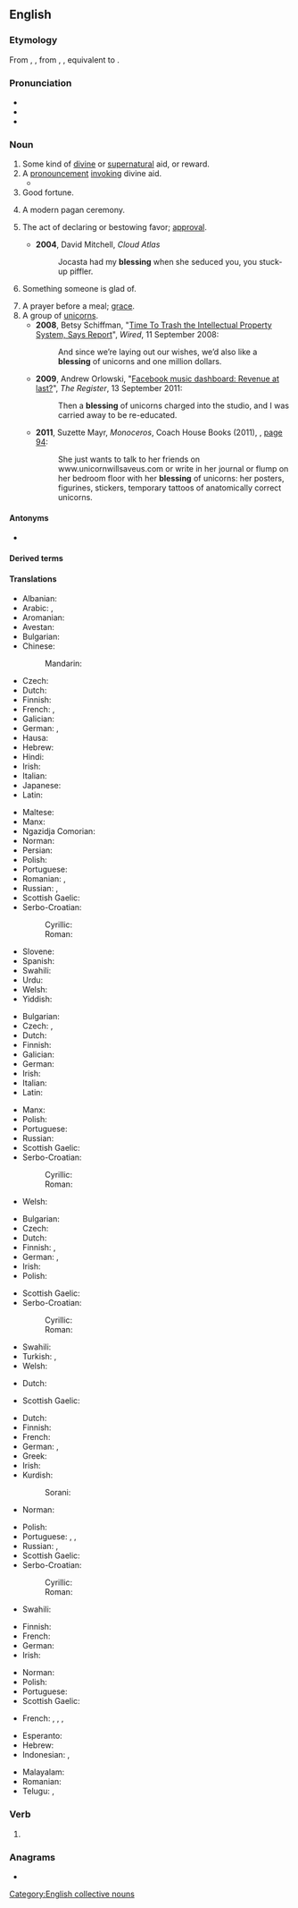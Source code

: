 {{also|Blessing}}
==English==

===Etymology===
From {{inh|en|enm|blessinge}}, {{m|enm|blessynge}}, from {{inh|en|ang|blētsung}}, {{m|ang|blēdsung|t=a blessing}}, equivalent to {{af|en|bless|-ing}}.

===Pronunciation===
* {{IPA|/ˈblɛs.ɪŋ/|lang=en}}
* {{audio|en-us-blessing.ogg|Audio (US)|lang=en}}
* {{rhymes|ɛsɪŋ|lang=en}}

===Noun===
{{en-noun}}

# Some kind of [[divine]] or [[supernatural]] aid, or reward.
# A [[pronouncement]] [[invoke|invoking]] divine aid.
#* {{quote-book|lang=en|year=1918|author={{w|W. B. Maxwell}}|chapter=5
|title=[http://openlibrary.org/works/OL1097634W The Mirror and the Lamp]
|passage=Then everybody once more knelt, and soon the '''blessing''' was pronounced. The choir and the clergy trooped out slowly, [&hellip;], down the nave to the western door. [&hellip;] At a seemingly immense distance the surpliced group stopped to say the last prayer.}}
# Good fortune.
# {{lb|en|paganism}} A modern pagan ceremony.
# The act of declaring or bestowing favor; [[approval]].
#: {{ux|en|We will not proceed without the executive director's '''blessing.'''}}
#* '''2004''', David Mitchell, ''Cloud Atlas''
#*: Jocasta had my '''blessing''' when she seduced you, you stuck-up piffler.
# Something someone is glad of.
#: {{ux|en|After two weeks of sun, last night's rainfall was a '''blessing'''.}}
# A prayer before a meal; [[grace]].
# A group of [[unicorns]].
#* '''2008''', Betsy Schiffman, "[http://www.wired.com/business/2008/09/should-we-trash/ Time To Trash the Intellectual Property System, Says Report]", ''Wired'', 11 September 2008:
#*: And since we’re laying out our wishes, we’d also like a '''blessing''' of unicorns and one million dollars.
#* '''2009''', Andrew Orlowski, "[http://www.theregister.co.uk/2011/09/13/facebook_music_and_tesco/ Facebook music dashboard: Revenue at last?]", ''The Register'', 13 September 2011:
#*: Then a '''blessing''' of unicorns charged into the studio, and I was carried away to be re-educated.
#* '''2011''', Suzette Mayr, ''Monoceros'', Coach House Books (2011), {{ISBN|9781552452417}}, [http://books.google.com/books?id=P1YCBTB6e3wC&pg=PA94&dq=%22blessing+of+unicorns%22 page 94]:
#*: She just wants to talk to her friends on www.unicornwillsaveus.com or write in her journal or flump on her bedroom floor with her '''blessing''' of unicorns: her posters, figurines, stickers, temporary tattoos of anatomically correct unicorns.

====Antonyms====
* {{l|en|curse}}

====Derived terms====
{{der4
|en|a blessing and a curse
|blessing in disguise
|count one's blessings
|mixed blessing
}}

====Translations====
{{trans-top|divine or supernatural aid or reward}}
* Albanian: {{t+|sq|bekim|m}}
* Arabic: {{t|ar|بَرَكَة|f}}, {{t|ar|نَعْمَة|f}}
* Aromanian: {{t|rup|urãciuni}}
* Avestan: {{t|ae|𐬀𐬴𐬌|tr=aṣ̌i}}
* Bulgarian: {{t|bg|благословия|f}}
* Chinese:
*: Mandarin: {{t+|cmn|祝福|tr=zhùfú}}
* Czech: {{t|cs|požehnání|n}}
* Dutch: {{t+|nl|zegen|f}}
* Finnish: {{t+|fi|siunaus}}
* French: {{t+|fr|bénédiction|f}}, {{t+|fr|grâce|f}}
* Galician: {{t|gl|beizón|m}}
* German: {{t+|de|Segen|m}}, {{t+|de|Segnung|f}}
* Hausa: {{t|ha|albarka}}
* Hebrew: {{t+|he|ברכה|f|tr=brakha}}
* Hindi: {{t+|hi|आशीर्वाद|m}}
* Irish: {{t|ga|beannacht|f}}
* Italian: {{t+|it|benedizione}}
* Japanese: {{t+|ja|祝福|tr=しゅくふく, shukufuku}}
* Latin: {{t|la|benedictiō|f}}
{{trans-mid}}
* Maltese: {{t|mt|barka|f}}
* Manx: {{t|gv|bannaght|f}}
* Ngazidja Comorian: {{t|zdj|baraka|c9|c10|alt=ɓaraka}}
* Norman: {{t|nrf|bénédiction|f}} {{q|Jersey}}
* Persian: {{t+|fa|موهبت|tr=mohebat}}
* Polish: {{t+|pl|błogosławieństwo|n}}
* Portuguese: {{t+|pt|bênção|f}}
* Romanian: {{t+|ro|binecuvântare|f}}, {{t+|ro|benedicțiune|f}}
* Russian: {{t+|ru|благослове́ние|n}}, {{t+|ru|ми́лость|f}}
* Scottish Gaelic: {{t|gd|beannachd|f}}
* Serbo-Croatian:
*: Cyrillic: {{t|sh|бла̏госло̄в|m}}
*: Roman: {{t+|sh|blȁgoslōv|m}}
* Slovene: {{t+|sl|blagoslov}}
* Spanish: {{t+|es|bendición|f}}
* Swahili: {{t+|sw|baraka}}
* Urdu: {{t|ur|آشیرواد|m|tr=āśīrvād}}
* Welsh: {{t+|cy|bendith|f}}
* Yiddish: {{t|yi|ברכה|f|tr=brokhe}}
{{trans-bottom}}

{{trans-top|pronouncement invoking divine aid}}
* Bulgarian: {{t|bg|благословия|f}}
* Czech: {{t|cs|požehnání|n}}, {{t|cs|žehnání|n}}
* Dutch: {{t|nl|(in)zegening|f}}
* Finnish: {{t+|fi|siunaus}}
* Galician: {{t|gl|beizón|m}}
* German: {{t|de|Segnen}}
* Irish: {{t|ga|beannacht|f}}
* Italian: {{t+|it|benedizione}}
* Latin: {{t|la|benedictiō|f}}
{{trans-mid}}
* Manx: {{t|gv|bannaght|f}}
* Polish: {{t+|pl|błogosławieństwo|n}}
* Portuguese: {{t+|pt|bênção|f}}
* Russian: {{t+|ru|благослове́ние|n}}
* Scottish Gaelic: {{t|gd|beannachd|f}}
* Serbo-Croatian:
*: Cyrillic: {{t|sh|бла̏госло̄в|m}}
*: Roman: {{t+|sh|blȁgoslōv|m}}
* Welsh: {{t+|cy|bendith|f}}
{{trans-bottom}}

{{trans-top|good fortune}}
* Bulgarian: {{t+|bg|благодат|m}}
* Czech: {{t|cs|požehnání|n}}
* Dutch: {{t+|nl|zegen|f}}
* Finnish: {{t+|fi|onni}}, {{t+|fi|tuuri}}
* German: {{t+|de|Segen|m}}, {{t+|de|Segnung|f}}
* Irish: {{t|ga|beannacht|f}}
* Polish: {{t+|pl|błogosławieństwo|n}}
{{trans-mid}}
* Scottish Gaelic: {{t|gd|beannachd|f}}
* Serbo-Croatian:
*: Cyrillic: {{t|sh|бла̏госло̄в|m}}
*: Roman: {{t+|sh|blȁgoslōv|m}}
* Swahili: {{t+|sw|baraka}}
* Turkish: {{t+|tr|talih}}, {{t+|tr|baht}}
* Welsh: {{t+|cy|rhad|m}}
{{trans-bottom}}

{{trans-top|(''paganism'') modern pagan ceremony}}
* Dutch: {{t+|nl|zegening|f}}
{{trans-mid}}
* Scottish Gaelic: {{t|gd|beannachd|f}}
{{trans-bottom}}

{{trans-top|act of declaring, seeking or bestowing favor}}
* Dutch: {{t+|nl|zegenen|n}}
* Finnish: {{t+|fi|siunaus}}
* French: {{t+|fr|bénédiction|f}}
* German: {{t|de|Segnen|n}}, {{t+|de|Segnung|f}}
* Greek: {{t+|el|ευλογία|f}}
* Irish: {{t|ga|beannacht|f}}
* Kurdish:
*: Sorani: {{t+|ku|خێر|tr=xêr}}
* Norman: {{t|nrf|bénédiction|f}} {{q|Jersey}}
{{trans-mid}}
* Polish: {{t+|pl|błogosławieństwo|n}}
* Portuguese: {{t+|pt|bênção|f}}, {{t|pt|benzimento|m}}, {{t+|pt|bendição|f}}
* Russian: {{t+|ru|благослове́ние|n}}, {{t+|ru|моли́тва|f}}
* Scottish Gaelic: {{t|gd|beannachd|f}}
* Serbo-Croatian:
*: Cyrillic: {{t|sh|бла̏госло̄в|m}}
*: Roman: {{t+|sh|blȁgoslōv|m}}
* Swahili: {{t+|sw|baraka}}
{{trans-bottom}}

{{trans-top|thing one is glad of}}
* Finnish: {{t|fi|ilonaihe}}
* French: {{t+|fr|bénédiction|f}}
* German: {{t+|de|Segen|m}}
* Irish: {{t|ga|beannacht|f}}
{{trans-mid}}
* Norman: {{t|nrf|bénédiction|f}} {{q|Jersey}}
* Polish: {{t+|pl|błogosławieństwo|n}}
* Portuguese: {{t+|pt|bênção|f}}
* Scottish Gaelic: {{t|gd|beannachd|f}}
{{trans-bottom}}

{{trans-see|prayer before a meal|grace}}

{{trans-top|group of unicorns}}
* French: {{t+|fr|troupeau|m}}, {{t+|fr|harde|f}}, {{t+|fr|horde|f}}, {{t+|fr|groupe|m}}
{{trans-mid}}
{{trans-bottom}}

{{checktrans-top}}
* Esperanto: {{t-check|eo|beno}}
* Hebrew: {{t+check|he|ברכה|f|tr=brakha}}
* Indonesian: {{t+check|id|berkah}}, {{t+check|id|berkat}}
{{trans-mid}}
* Malayalam: {{t+check|ml|അനുഗ്രഹം}}
* Romanian: {{t+check|ro|binecuvântare|f}}
* Telugu: {{t+check|te|వరము}}, {{t+check|te|దీవెన}}
{{trans-bottom}}

===Verb===
{{head|en|present participle}}

# {{present participle of|bless|lang=en|nocat=1}}

===Anagrams===
* {{anagrams|en|a=begilnss|glibness}}

[[Category:English collective nouns]]
